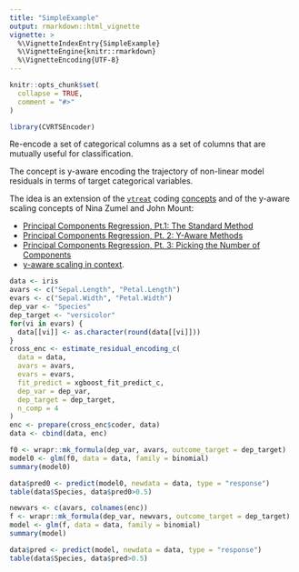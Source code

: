 ```yaml
---
title: "SimpleExample"
output: rmarkdown::html_vignette
vignette: >
  %\VignetteIndexEntry{SimpleExample}
  %\VignetteEngine{knitr::rmarkdown}
  %\VignetteEncoding{UTF-8}
---
```


```r
knitr::opts_chunk$set(
  collapse = TRUE,
  comment = "#>"
)
```

```r
library(CVRTSEncoder)
```

Re-encode a set of categorical columns as a set of columns that are mutually useful for classification.  

The concept is y-aware encoding the trajectory of non-linear model residuals in terms of target categorical variables.

The idea is an extension of the [`vtreat`](https://github.com/WinVector/vtreat) coding [concepts](https://github.com/WinVector/vtreat/blob/master/extras/vtreat.pdf) and of the y-aware scaling concepts of Nina Zumel and John Mount:

  * [Principal Components Regression, Pt.1: The Standard Method](http://www.win-vector.com/blog/2016/05/pcr_part1_xonly/)
  * [Principal Components Regression, Pt. 2: Y-Aware Methods](http://www.win-vector.com/blog/2016/05/pcr_part2_yaware/)
  * [Principal Components Regression, Pt. 3: Picking the Number of Components](http://www.win-vector.com/blog/2016/05/pcr_part3_pickk/)
  * [y-aware scaling in context](http://www.win-vector.com/blog/2016/06/y-aware-scaling-in-context/).

```r
data <- iris
avars <- c("Sepal.Length", "Petal.Length")
evars <- c("Sepal.Width", "Petal.Width")
dep_var <- "Species"
dep_target <- "versicolor"
for(vi in evars) {
  data[[vi]] <- as.character(round(data[[vi]]))
}
cross_enc <- estimate_residual_encoding_c(
  data = data,
  avars = avars,
  evars = evars,
  fit_predict = xgboost_fit_predict_c,
  dep_var = dep_var,
  dep_target = dep_target,
  n_comp = 4
)
enc <- prepare(cross_enc$coder, data)
data <- cbind(data, enc)

f0 <- wrapr::mk_formula(dep_var, avars, outcome_target = dep_target)
model0 <- glm(f0, data = data, family = binomial)
summary(model0)

data$pred0 <- predict(model0, newdata = data, type = "response")
table(data$Species, data$pred0>0.5)

newvars <- c(avars, colnames(enc))
f <- wrapr::mk_formula(dep_var, newvars, outcome_target = dep_target)
model <- glm(f, data = data, family = binomial)
summary(model)

data$pred <- predict(model, newdata = data, type = "response")
table(data$Species, data$pred>0.5)
```

